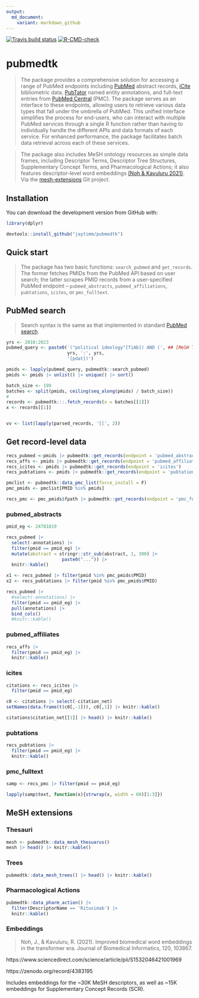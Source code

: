 ```yaml
---
output:
  md_document:
    variant: markdown_github
---
```


<!-- badges: start -->
[![Travis build status](https://app.travis-ci.com/jaytimm/pubmedtk.svg?branch=main)](https://app.travis-ci.com/github/jaytimm/pubmedtk)
[![R-CMD-check](https://github.com/jaytimm/pubmedtk/workflows/R-CMD-check/badge.svg)](https://github.com/jaytimm/pubmedtk/actions)
<!-- badges: end -->



# pubmedtk

> The package provides a comprehensive solution for accessing a range of PubMed endpoints including [PubMed](https://pubmed.ncbi.nlm.nih.gov/) abstract records, [iCite](https://icite.od.nih.gov/) bibliometric data, [PubTator](https://www.ncbi.nlm.nih.gov/research/pubtator/) named entity annotations, and full-text entries from [PubMed Central](https://www.ncbi.nlm.nih.gov/pmc/) (PMC).  The package serves as an interface to these endpoints, allowing users to retrieve various data types that fall under the umbrella of PubMed.  This unified interface simplifies the process for end-users, who can interact with multiple PubMed services through a single R function rather than having to individually handle the different APIs and data formats of each service. For enhanced performance, the package facilitates batch data retrieval across each of these services. 

> The package also includes MeSH ontology resources as simple data frames, including Descriptor Terms, Descriptor Tree Structures, Supplementary Concept Terms, and Pharmacological Actions; it also features descriptor-level word embeddings [(Noh & Kavuluru 2021)](https://www.sciencedirect.com/science/article/pii/S1532046421001969). Via the [mesh-extensions](https://github.com/jaytimm/mesh-extensions) Git project.



## Installation

You can download the development version from GitHub with:

```r
library(dplyr)
```


```r
devtools::install_github("jaytimm/pubmedtk")
```



## Quick start

> The package has two basic functions: `search_pubmed` and `get_records`. The former fetches PMIDs from the PubMed API based on user search; the latter scrapes PMID records from a user-specified PubMed endpoint -- `pubmed_abstracts`, `pubmed_affiliations`, `pubtations`, `icites`, or `pmc_fulltext`.



## PubMed search

> Search syntax is the same as that implemented in standard [PubMed search](https://pubmed.ncbi.nlm.nih.gov/advanced/). 

```r
yrs <- 2010:2023
pubmed_query <- paste0('("political ideology"[TiAb]) AND (', ## [MeSH Terms]
                       yrs, ':', yrs,  
                       '[pdat])')

pmids <- lapply(pubmed_query, pubmedtk::search_pubmed)
pmids <- pmids |> unlist() |> unique() |> sort()
```



```r
batch_size <- 199
batches <- split(pmids, ceiling(seq_along(pmids) / batch_size))
# 
records <- pubmedtk:::.fetch_records(x = batches[[1]])
x <- records[[1]]


vv <- list(lapply(parsed_records, '[[', 2))
```



## Get record-level data

```r
recs_pubmed <-pmids |> pubmedtk::get_records(endpoint = 'pubmed_abstracts') 
recs_affs <- pmids |> pubmedtk::get_records(endpoint = 'pubmed_affiliations')
recs_icites <- pmids |> pubmedtk::get_records(endpoint = 'icites')
recs_pubtations <- pmids |> pubmedtk::get_records(endpoint = 'pubtations')
```



```r
pmclist <- pubmedtk::data_pmc_list(force_install = F)
pmc_pmids <- pmclist[PMID %in% pmids]

recs_pmc <- pmc_pmids$fpath |> pubmedtk::get_records(endpoint = 'pmc_fulltext')
```





### pubmed_abstracts

```r
pmid_eg <- 24781819
```


```r
recs_pubmed |> 
  select(-annotations) |>
  filter(pmid == pmid_eg) |>
  mutate(abstract = stringr::str_sub(abstract, 1, 300) |>
                     paste0("...")) |>
  knitr::kable()
```


```r
x1 <- recs_pubmed |> filter(pmid %in% pmc_pmids$PMID) 
x2 <- recs_pubtations |> filter(pmid %in% pmc_pmids$PMID) 
```


```r
recs_pubmed |> 
  #select(-annotations) |>
  filter(pmid == pmid_eg) |>
  pull(annotations) |>
  bind_cols()
  #knitr::kable()
```



### pubmed_affiliates

```r
recs_affs |> 
  filter(pmid == pmid_eg) |>
  knitr::kable()
```


### icites

```r
citations <- recs_icites |> 
  filter(pmid == pmid_eg)

c0 <- citations |> select(-citation_net) 
setNames(data.frame(t(c0[,-1])), c0[,1]) |> knitr::kable()
```


```r
citations$citation_net[[1]] |> head() |> knitr::kable()
```




### pubtations

```r
recs_pubtations |> 
  filter(pmid == pmid_eg) |>
  knitr::kable()
```


### pmc_fulltext

```r
samp <- recs_pmc |> filter(pmid == pmid_eg)

lapply(samp$text, function(x){strwrap(x, width = 60)[1:3]})
```



## MeSH extensions

### Thesauri

```r
mesh <- pubmedtk::data_mesh_thesuarus() 
mesh |> head() |> knitr::kable()
```


### Trees

```r
pubmedtk::data_mesh_trees() |> head() |> knitr::kable()
```


### Pharmacological Actions

```r
pubmedtk::data_pharm_action() |> 
  filter(DescriptorName == 'Rituximab') |>
  knitr::kable()
```



### Embeddings

> Noh, J., & Kavuluru, R. (2021). Improved biomedical word embeddings in the transformer era. Journal of Biomedical Informatics, 120, 103867.

https://www.sciencedirect.com/science/article/pii/S1532046421001969

https://zenodo.org/record/4383195

Includes embeddings for the ~30K MeSH descriptors, as well as ~15K embeddings for Supplementary Concept Records (SCR).

